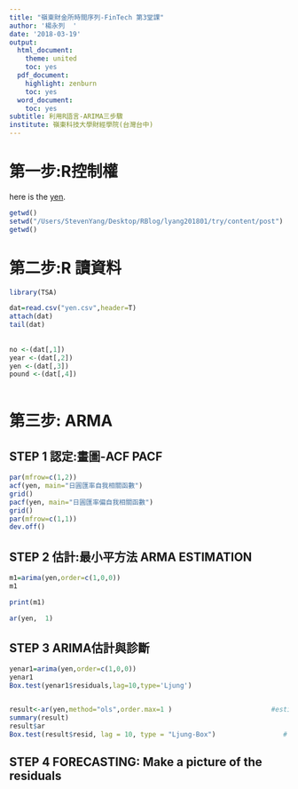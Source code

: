 ```yaml
---
title: "嶺東財金所時間序列-FinTech 第3堂課"
author: '楊永列  '
date: '2018-03-19'
output:
  html_document:
    theme: united
    toc: yes
  pdf_document:
    highlight: zenburn
    toc: yes
  word_document:
    toc: yes
subtitle: 利用R語言-ARIMA三步驟
institute: 嶺東科技大學財經學院(台灣台中)
---  
```

  

# 第一步:R控制權

here is the [yen](../crap/yen.csv).

```r
getwd()
setwd("/Users/StevenYang/Desktop/RBlog/lyang201801/try/content/post")
getwd()
```


# 第二步:R 讀資料 


```r
library(TSA)

dat=read.csv("yen.csv",header=T)
attach(dat)
tail(dat) 
 
 
no <-(dat[,1]) 
year <-(dat[,2])  
yen <-(dat[,3])  
pound <-(dat[,4])  
  

```


# 第三步: ARMA 



## STEP 1 認定:畫圖-ACF PACF

```r

par(mfrow=c(1,2)) 
acf(yen, main="日圓匯率自我相關函數")
grid()
pacf(yen, main="日圓匯率偏自我相關函數")
grid()
par(mfrow=c(1,1)) 
dev.off()

```
 

## STEP 2 估計:最小平方法 ARMA ESTIMATION

```r
m1=arima(yen,order=c(1,0,0))
m1

print(m1)  

ar(yen,  1)  

```

 

## STEP 3 ARIMA估計與診斷

```r
yenar1=arima(yen,order=c(1,0,0))
yenar1
Box.test(yenar1$residuals,lag=10,type='Ljung')


result<-ar(yen,method="ols",order.max=1 )                         #estimate AR(1) model
summary(result)
result$ar                                                                              #display the estimated coefficeints
Box.test(result$resid, lag = 10, type = "Ljung-Box")                 # Ljung-Box test


```




## STEP 4 FORECASTING: Make a picture of the residuals
